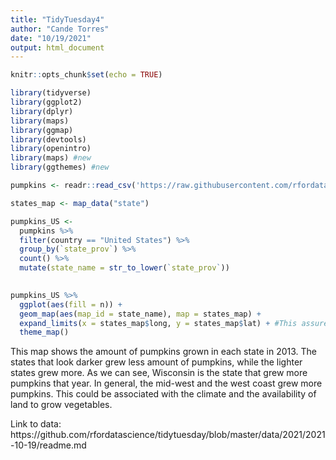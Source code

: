 ```yaml
---
title: "TidyTuesday4"
author: "Cande Torres"
date: "10/19/2021"
output: html_document
---
```


```r
knitr::opts_chunk$set(echo = TRUE)
```

```r
library(tidyverse)
library(ggplot2)
library(dplyr)
library(maps)
library(ggmap)
library(devtools) 
library(openintro)
library(maps) #new
library(ggthemes) #new 
```

```r
pumpkins <- readr::read_csv('https://raw.githubusercontent.com/rfordatascience/tidytuesday/master/data/2021/2021-10-19/pumpkins.csv')
```

```r
states_map <- map_data("state")
```

```r
pumpkins_US <-
  pumpkins %>% 
  filter(country == "United States") %>% 
  group_by(`state_prov`) %>% 
  count() %>% 
  mutate(state_name = str_to_lower(`state_prov`))
   
```

```r
pumpkins_US %>% 
  ggplot(aes(fill = n)) +
  geom_map(aes(map_id = state_name), map = states_map) +
  expand_limits(x = states_map$long, y = states_map$lat) + #This assures the map looks decently nice.
  theme_map()
```
This map shows the amount of pumpkins grown in each state in 2013. The states that look darker grew less amount of pumpkins, while the lighter states grew more. As we can see, Wisconsin is the state that grew more pumpkins that year. In general, the mid-west and the west coast grew more pumpkins. This could be associated with the climate and the availability of land to grow vegetables. 

Link to data: https://github.com/rfordatascience/tidytuesday/blob/master/data/2021/2021-10-19/readme.md



